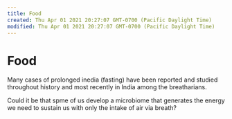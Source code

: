 ```yaml
---
title: Food
created: Thu Apr 01 2021 20:27:07 GMT-0700 (Pacific Daylight Time)
modified: Thu Apr 01 2021 20:27:07 GMT-0700 (Pacific Daylight Time)
---
```

# Food

Many cases of prolonged inedia (fasting) have been reported and studied throughout history and most recently in India among the breatharians.

Could it be that spme of us develop a microbiome that generates the energy we need to sustain us with only the intake of air via breath?
